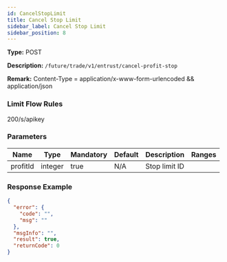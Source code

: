 ```yaml
---
id: CancelStopLimit
title: Cancel Stop Limit
sidebar_label: Cancel Stop Limit
sidebar_position: 8
---
```


**Type:** POST

**Description:** `/future/trade/v1/entrust/cancel-profit-stop`

**Remark:** Content-Type = application/x-www-form-urlencoded && application/json

### Limit Flow Rules

200/s/apikey

### Parameters

| Name     | Type    | Mandatory | Default | Description   | Ranges |
| -------- | ------- | --------- | ------- | ------------- | ------ |
| profitId | integer | true      | N/A     | Stop limit ID |        |

### Response Example

```json title="Response"
{
  "error": {
    "code": "",
    "msg": ""
  },
  "msgInfo": "",
  "result": true,
  "returnCode": 0
}
```
